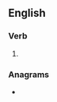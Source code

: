 ==English==

===Verb===
{{head|en|verb form}}

# {{past participle of|en|resow|nocat=1}}

===Anagrams===
* {{anagrams|en|a=enorsw|Rewson|owners|rowens|snower|sworne|worsen}}